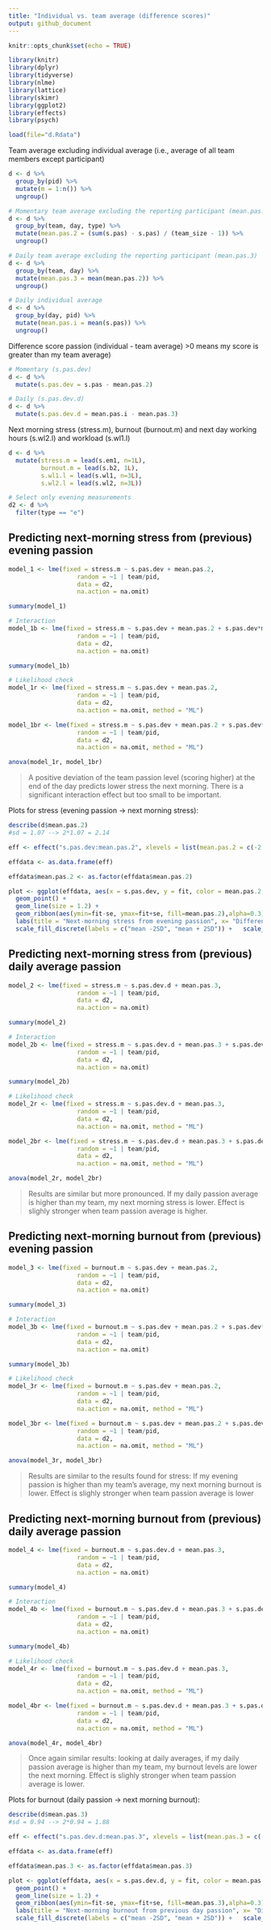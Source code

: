 ```yaml
---
title: "Individual vs. team average (difference scores)"
output: github_document
---
```


```r
knitr::opts_chunk$set(echo = TRUE)
```

```r
library(knitr)
library(dplyr)
library(tidyverse)
library(nlme)
library(lattice)
library(skimr)
library(ggplot2)
library(effects)
library(psych)
```

```r
load(file="d.Rdata")
```

Team average excluding individual average (i.e., average of all team members except participant)
```r
d <- d %>%
  group_by(pid) %>%
  mutate(m = 1:n()) %>%
  ungroup()

# Momentary team average excluding the reporting participant (mean.pas.2), i.e. average of all teambers except me
d <- d %>%
  group_by(team, day, type) %>%
  mutate(mean.pas.2 = (sum(s.pas) - s.pas) / (team_size - 1)) %>%
  ungroup()

# Daily team average excluding the reporting participant (mean.pas.3)
d <- d %>%
  group_by(team, day) %>%
  mutate(mean.pas.3 = mean(mean.pas.2)) %>%
  ungroup()

# Daily individual average
d <- d %>%
  group_by(day, pid) %>%
  mutate(mean.pas.i = mean(s.pas)) %>%
  ungroup()
```

Difference score passion (individual - team average) >0 means my score is greater than my team average)
```r
# Momentary (s.pas.dev)
d <- d %>%
  mutate(s.pas.dev = s.pas - mean.pas.2)

# Daily (s.pas.dev.d)
d <- d %>%
  mutate(s.pas.dev.d = mean.pas.i - mean.pas.3)
```

Next morning stress (stress.m), burnout (burnout.m) and next day working hours (s.wl2.l) and workload (s.wl1.l)
```r
d <- d %>%
  mutate(stress.m = lead(s.em1, n=1L),
         burnout.m = lead(s.b2, 1L),
         s.wl1.l = lead(s.wl1, n=3L),
         s.wl2.l = lead(s.wl2, n=3L))

# Select only evening measurements
d2 <- d %>%
  filter(type == "e")
```

## Predicting next-morning stress from (previous) evening passion
```r
model_1 <- lme(fixed = stress.m ~ s.pas.dev + mean.pas.2,
                   random = ~1 | team/pid, 
                   data = d2, 
                   na.action = na.omit)

summary(model_1)

# Interaction
model_1b <- lme(fixed = stress.m ~ s.pas.dev + mean.pas.2 + s.pas.dev*mean.pas.2,
                   random = ~1 | team/pid, 
                   data = d2, 
                   na.action = na.omit)

summary(model_1b)

# Likelihood check
model_1r <- lme(fixed = stress.m ~ s.pas.dev + mean.pas.2,
                   random = ~1 | team/pid, 
                   data = d2, 
                   na.action = na.omit, method = "ML")

model_1br <- lme(fixed = stress.m ~ s.pas.dev + mean.pas.2 + s.pas.dev*mean.pas.2,
                   random = ~1 | team/pid, 
                   data = d2, 
                   na.action = na.omit, method = "ML")

anova(model_1r, model_1br)
```
> A positive deviation of the team passion level (scoring higher) at the end of the day predicts lower stress the next morning. There is a significant interaction effect but too small to be important. 

Plots for stress (evening passion -> next morning stress):
```r
describe(d$mean.pas.2)
#sd = 1.07 --> 2*1.07 = 2.14

eff <- effect("s.pas.dev:mean.pas.2", xlevels = list(mean.pas.2 = c(-2.14, 2.14)), model_1b)

effdata <- as.data.frame(eff)

effdata$mean.pas.2 <- as.factor(effdata$mean.pas.2)

plot <- ggplot(effdata, aes(x = s.pas.dev, y = fit, color = mean.pas.2, group = mean.pas.2)) +
  geom_point() +
  geom_line(size = 1.2) + 
  geom_ribbon(aes(ymin=fit-se, ymax=fit+se, fill=mean.pas.2),alpha=0.3) +
  labs(title = "Next-morning stress from evening passion", x= "Difference score (individual - team)", y="Stress", color="Team passion average", fill="Team passion average") + theme_classic() + theme(text=element_text(size=12)) + 
  scale_fill_discrete(labels = c("mean -2SD", "mean + 2SD")) +   scale_color_discrete(labels = c("mean -2SD", "mean + 2SD"))
```

## Predicting next-morning stress from (previous) daily average passion
```r
model_2 <- lme(fixed = stress.m ~ s.pas.dev.d + mean.pas.3,
                   random = ~1 | team/pid, 
                   data = d2, 
                   na.action = na.omit)

summary(model_2)

# Interaction
model_2b <- lme(fixed = stress.m ~ s.pas.dev.d + mean.pas.3 + s.pas.dev.d*mean.pas.3,
                   random = ~1 | team/pid, 
                   data = d2, 
                   na.action = na.omit)

summary(model_2b)

# Likelihood check
model_2r <- lme(fixed = stress.m ~ s.pas.dev.d + mean.pas.3,
                   random = ~1 | team/pid, 
                   data = d2, 
                   na.action = na.omit, method = "ML")

model_2br <- lme(fixed = stress.m ~ s.pas.dev.d + mean.pas.3 + s.pas.dev.d*mean.pas.3,
                   random = ~1 | team/pid, 
                   data = d2, 
                   na.action = na.omit, method = "ML")

anova(model_2r, model_2br)
```

> Results are similar but more pronounced. If my daily passion average is higher than my team, my next morning stress is lower. Effect is slighly stronger when team passion average is higher.

## Predicting next-morning burnout from (previous) evening passion
```r
model_3 <- lme(fixed = burnout.m ~ s.pas.dev + mean.pas.2,
                   random = ~1 | team/pid, 
                   data = d2, 
                   na.action = na.omit)

summary(model_3)

# Interaction
model_3b <- lme(fixed = burnout.m ~ s.pas.dev + mean.pas.2 + s.pas.dev*mean.pas.2,
                   random = ~1 | team/pid, 
                   data = d2, 
                   na.action = na.omit)

summary(model_3b)

# Likelihood check
model_3r <- lme(fixed = burnout.m ~ s.pas.dev + mean.pas.2,
                   random = ~1 | team/pid, 
                   data = d2, 
                   na.action = na.omit, method = "ML")

model_3br <- lme(fixed = burnout.m ~ s.pas.dev + mean.pas.2 + s.pas.dev*mean.pas.2,
                   random = ~1 | team/pid, 
                   data = d2, 
                   na.action = na.omit, method = "ML")

anova(model_3r, model_3br)
```
> Results are similar to the results found for stress: If my evening passion is higher than my team's average, my next morning burnout is lower. Effect is slighly stronger when team passion average is lower

## Predicting next-morning burnout from (previous) daily average passion
```r
model_4 <- lme(fixed = burnout.m ~ s.pas.dev.d + mean.pas.3,
                   random = ~1 | team/pid, 
                   data = d2, 
                   na.action = na.omit)

summary(model_4)

# Interaction
model_4b <- lme(fixed = burnout.m ~ s.pas.dev.d + mean.pas.3 + s.pas.dev.d*mean.pas.3,
                   random = ~1 | team/pid, 
                   data = d2, 
                   na.action = na.omit)

summary(model_4b)

# Likelihood check
model_4r <- lme(fixed = burnout.m ~ s.pas.dev.d + mean.pas.3,
                   random = ~1 | team/pid, 
                   data = d2, 
                   na.action = na.omit, method = "ML")

model_4br <- lme(fixed = burnout.m ~ s.pas.dev.d + mean.pas.3 + s.pas.dev.d*mean.pas.3,
                   random = ~1 | team/pid, 
                   data = d2, 
                   na.action = na.omit, method = "ML")

anova(model_4r, model_4br)
```

> Once again similar results: looking at daily averages, if my daily passion average is higher than my team, my burnout levels are lower the next morning. Effect is slighly stronger when team passion average is lower.

Plots for burnout (daily passion -> next morning burnout):
```r
describe(d$mean.pas.3)
#sd = 0.94 --> 2*0.94 = 1.88

eff <- effect("s.pas.dev.d:mean.pas.3", xlevels = list(mean.pas.3 = c(-1.88, 1.88)), model_4b)

effdata <- as.data.frame(eff)

effdata$mean.pas.3 <- as.factor(effdata$mean.pas.3)

plot <- ggplot(effdata, aes(x = s.pas.dev.d, y = fit, color = mean.pas.3, group = mean.pas.3)) +
  geom_point() +
  geom_line(size = 1.2) + 
  geom_ribbon(aes(ymin=fit-se, ymax=fit+se, fill=mean.pas.3),alpha=0.3) +
  labs(title = "Next-morning burnout from previous day passion", x= "Difference score (individual - team)", y="Burnout", color="Team passion average", fill="Team passion average") + theme_classic() + theme(text=element_text(size=12)) + 
  scale_fill_discrete(labels = c("mean -2SD", "mean + 2SD")) +   scale_color_discrete(labels = c("mean -2SD", "mean + 2SD"))
```